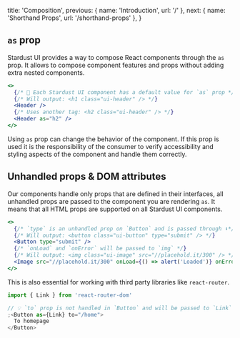 
  title: 'Composition',
  previous: { name: 'Introduction', url: '/' },
  next: { name: 'Shorthand Props', url: '/shorthand-props' },
}

## `as` prop

Stardust UI provides a way to compose React components through the `as` prop. It allows to compose component features and props without adding extra nested components.

```jsx
<>
  {/* 🧱 Each Stardust UI component has a default value for `as` prop */}
  {/* Will output: <h1 class="ui-header" /> */}
  <Header />
  {/* Uses another tag: <h2 class="ui-header" /> */}
  <Header as="h2" />
</>
```

<Alert warning>
  <p>
    Using <code>as</code> prop can change the behavior of the component. If this prop is used it is
    the responsibility of the consumer to verify accessibility and styling aspects of the component
    and handle them correctly.
  </p>
</Alert>

## Unhandled props & DOM attributes

Our components handle only props that are defined in their interfaces, all unhandled props are passed to the component you are rendering `as`. It means that all HTML props are supported on all Stardust UI components.

```jsx
<>
  {/* `type` is an unhandled prop on `Button` and is passed through ⬇️*/}
  {/* Will output: <button class="ui-button" type="submit" /> */}
  <Button type="submit" />
  {/* `onLoad` and `onError` will be passed to `img` */}
  {/* Will output: <img class="ui-image" src="//placehold.it/300" /> */}
  <Image src="//placehold.it/300" onLoad={() => alert('Loaded')} onError={() => alert('Error')} />
</>
```

This is also essential for working with third party libraries like `react-router`.

```jsx
import { Link } from 'react-router-dom'

// 💡 `to` prop is not handled in `Button` and will be passed to `Link` component
;<Button as={Link} to="/home">
  To homepage
</Button>
```
